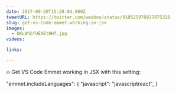```yaml
---
date: 2017-09-20T15:28:04.000Z
tweetURL: https://twitter.com/wesbos/status/910525976827875328
slug: get-vs-code-emmet-working-in-jsx
images:
  - DKLWhbfUEAEt0Hf.jpg
videos:

links:

---
```

🔥 Get VS Code Emmet working in JSX with this setting:

  "emmet.includeLanguages": { "javascript": "javascriptreact", }

